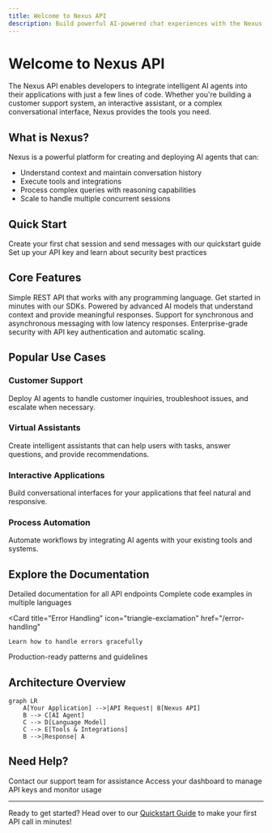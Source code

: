 ```yaml
---
title: Welcome to Nexus API
description: Build powerful AI-powered chat experiences with the Nexus API
---
```


# Welcome to Nexus API

The Nexus API enables developers to integrate intelligent AI agents into their applications with just a few lines of code. Whether you're building a customer support system, an interactive assistant, or a complex conversational interface, Nexus provides the tools you need.

## What is Nexus?

Nexus is a powerful platform for creating and deploying AI agents that can:

- Understand context and maintain conversation history
- Execute tools and integrations
- Process complex queries with reasoning capabilities
- Scale to handle multiple concurrent sessions

## Quick Start

<CardGroup cols={2}>
  <Card title="Get Started in 5 Minutes" icon="rocket" href="/quickstart">
    Create your first chat session and send messages with our quickstart guide
  </Card>

  <Card title="Authentication" icon="key" href="/authentication">
    Set up your API key and learn about security best practices
  </Card>
</CardGroup>

## Core Features

<CardGroup cols={2}>
  <Card title="Easy Integration" icon="plug">
    Simple REST API that works with any programming language. Get started in
    minutes with our SDKs.
  </Card>

  <Card title="Intelligent Agents" icon="brain">
    Powered by advanced AI models that understand context and provide meaningful
    responses.
  </Card>

  <Card title="Real-time Conversations" icon="messages">
    Support for synchronous and asynchronous messaging with low latency
    responses.
  </Card>

  <Card title="Secure & Scalable" icon="shield">
    Enterprise-grade security with API key authentication and automatic scaling.
  </Card>
</CardGroup>

## Popular Use Cases

### Customer Support

Deploy AI agents to handle customer inquiries, troubleshoot issues, and escalate when necessary.

### Virtual Assistants

Create intelligent assistants that can help users with tasks, answer questions, and provide recommendations.

### Interactive Applications

Build conversational interfaces for your applications that feel natural and responsive.

### Process Automation

Automate workflows by integrating AI agents with your existing tools and systems.

## Explore the Documentation

<CardGroup cols={2}>
  <Card
    title="API Reference"
    icon="code"
    href="/api-reference/nexus-endpoints/create-session"
  >
    Detailed documentation for all API endpoints
  </Card>

  <Card title="SDK Examples" icon="book" href="/sdk-examples">
    Complete code examples in multiple languages
  </Card>

  <Card
    title="Error Handling"
    icon="triangle-exclamation"
    href="/error-handling"
  >
    Learn how to handle errors gracefully
  </Card>

  <Card title="Best Practices" icon="star" href="/best-practices">
    Production-ready patterns and guidelines
  </Card>
</CardGroup>

## Architecture Overview

```mermaid
graph LR
    A[Your Application] -->|API Request| B[Nexus API]
    B --> C[AI Agent]
    C --> D[Language Model]
    C --> E[Tools & Integrations]
    B -->|Response| A
```

## Need Help?

<CardGroup cols={2}>
  <Card title="Support" icon="envelope" href="mailto:shady@gpt.nexus">
    Contact our support team for assistance
  </Card>

  <Card title="Dashboard" icon="gauge" href="https://gpt.nexus/App">
    Access your dashboard to manage API keys and monitor usage
  </Card>
</CardGroup>

---

Ready to get started? Head over to our [Quickstart Guide](/quickstart) to make your first API call in minutes!
